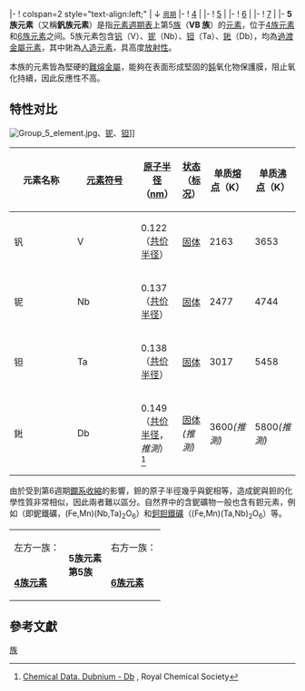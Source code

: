 {{Note TA
|1=zh-cn:𬭊;zh-tw:𨧀
}}
{{infobox periodic table group/header
| title       = 5族元素{{nowrap|在週期表中的位置}}
| group number= 5
| by element  = 釩族元素
| CAS         = VB
| old IUPAC   = VA
| mark element= V,Nb,Ta,Db 
| left        = [[4族元素|4族]]
| right       = [[6族元素|6族]]}}
|-
! colspan=2 style="text-align:left;" | ↓ <small>[[元素周期|周期]]</small>
|-
! [[第4周期元素|4]]
| {{element cell image|23|7=Primordial|image=Vanadium etched.jpg|image caption=A high purity (99.95 %) Vanadium disc}}
|-
! [[第5周期元素|5]]
| {{element cell image|41|7=Primordial|image=Niobium_crystals_and_1cm3_cube.jpg|image caption=Niobium crystal bar}}
|-
! [[第6周期元素|6]]
| {{element cell image|73|7=Primordial|image=Tantalum_single_crystal_and_1cm3_cube.jpg|image caption=Tantalum crystal bar}}
|-
! [[第7周期元素|7]]
| {{element cell image|105|7=Synthetic}}
|-
{{infobox periodic table group/legend}}
{{infobox periodic table group/footer}}
'''5族元素'''（又稱'''釩族元素'''）是指[[元素週期表|元素週期表]]上第5[[族_(化學)|族]]（'''ⅤB 族'''）的[[元素|元素]]，位于[[4族元素|4族元素]]和[[6族元素|6族元素]]之间。5族元素包含[[钒|钒]]（V）、[[铌|铌]]（Nb）、[[钽|钽]]（Ta）、[[𨧀|𨧀]]（Db），均為[[過渡金屬元素|過渡金屬元素]]，其中𨧀為[[人造元素|人造元素]]，具高度[[放射性|放射性]]。

本族的元素皆為堅硬的[[難熔金屬|難熔金屬]]，能夠在表面形成堅固的[[鈍化|鈍]]氧化物保護膜，阻止氧化持續，因此反應性不高。

== 特性对比 ==
[[File:Group_5_element.jpg|thumb]]、[[铌|铌]]、[[钽|钽]]]]
{| class="wikitable"
|-
!bgcolor="#DDDDFF" width="5%"|
 元素名称 
!bgcolor="#DDDDFF" width="5%"|
[[元素符号|元素符号]]
!bgcolor="#DDDDFF" width="7%"|
[[原子|原子]][[半径|半径]]（[[纳米|nm]]）
!bgcolor="#DDDDFF" width="5%"|
[[状态|状态]]（[[标准状况|标况]]）
!bgcolor="#DDDDFF" width="8%"|
单质[[熔点|熔点]]（K）
!bgcolor="#DDDDFF" width="8%"|
单质[[沸点|沸点]]（K）
|-
|钒||V||0.122<br />（[[共价半径|共价半径]]）||[[固体|固体]]||2163||3653
|- 
|铌||Nb||0.137<br />（[[共价半径|共价半径]]）||[[固体|固体]]||2477||4744
|-
|钽||Ta||0.138<br />（[[共价半径|共价半径]]）||[[固体|固体]]||3017||5458
|-
|𨧀||Db||0.149<br />（[[共价半径|共价半径]]，''推測''）<ref name=rsc>[http://www.rsc.org/chemsoc/visualelements/pages/data/dubnium_data.html Chemical Data. Dubnium - Db] {{Wayback|url=http://www.rsc.org/chemsoc/visualelements/pages/data/dubnium_data.html |date=20200607020940 }}, Royal Chemical Society</ref>||[[固体|固体]]''(推測)''||3600''(推測)''||5800''(推測)''
|}

由於受到第6週期[[鑭系收縮|鑭系收縮]]的影響，鉭的原子半徑幾乎與鈮相等，造成鈮與鉭的化學性質非常相似，因此兩者難以區分。自然界中的含鈮礦物一般也含有鉭元素，例如{{tsl|en|Columbite|鈳鐵礦}}（即鈮鐵礦，(Fe,Mn)(Nb,Ta)<sub>2</sub>O<sub>6</sub>）和[[鈳鉭鐵礦|鈳鉭鐵礦]]（(Fe,Mn)(Ta,Nb)<sub>2</sub>O<sub>6</sub>）等。

<center>
{|
|-
|左方一族：
|rowspan=2 bgcolor="#ffdead"|'''5族元素<br />第5族'''
|右方一族：
|-
|'''[[4族元素|4族元素]]'''
|'''[[6族元素|6族元素]]'''
|}
</center>

== 參考文獻 ==
{{Reflist}}

{{化學元素分類}}

{{Authority control}}
[[Category:元素周期表|族]]